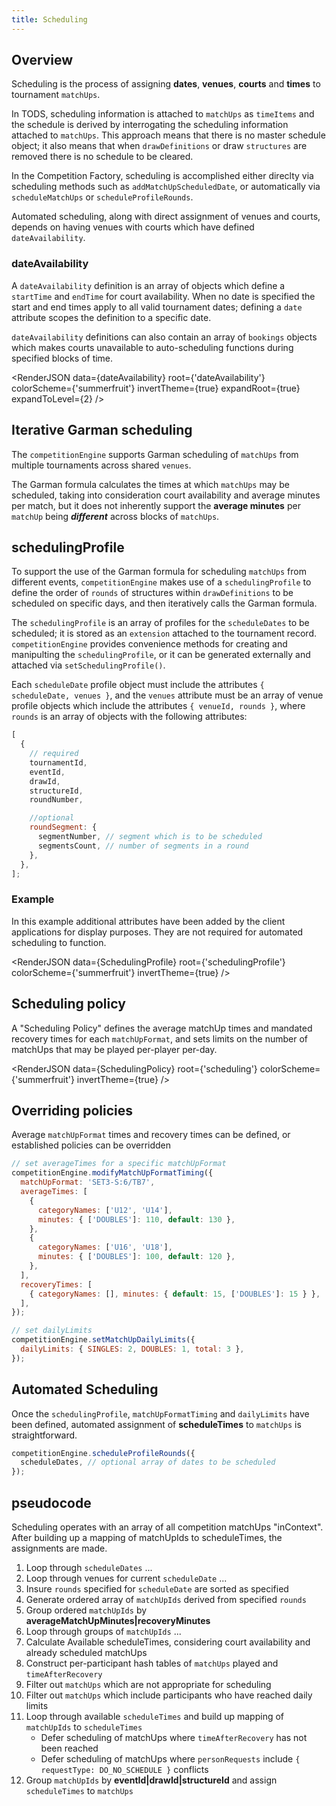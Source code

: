 ```yaml
---
title: Scheduling
---
```



## Overview

Scheduling is the process of assigning **dates**, **venues**, **courts** and **times** to tournament `matchUps`.

In TODS, scheduling information is attached to `matchUps` as `timeItems` and the schedule is derived by interrogating the scheduling information attached to `matchUps`.
This approach means that there is no master schedule object; it also means that when `drawDefinitions` or draw `structures` are removed there is no schedule to be cleared.

In the Competition Factory, scheduling is accomplished either direclty via scheduling methods such as `addMatchUpScheduledDate`, or automatically via `scheduleMatchUps` or `scheduleProfileRounds`.

Automated scheduling, along with direct assignment of venues and courts, depends on having venues with courts which have defined `dateAvailability`.

### dateAvailability

A `dateAvailability` definition is an array of objects which define a `startTime` and `endTime` for court availability.
When no date is specified the start and end times apply to all valid tournament dates; defining a `date` attribute scopes the
definition to a specific date.

`dateAvailability` definitions can also contain an array of `bookings` objects which makes courts unavailable to auto-scheduling
functions during specified blocks of time.

<RenderJSON
  data={dateAvailability}
  root={'dateAvailability'}
  colorScheme={'summerfruit'}
  invertTheme={true}
  expandRoot={true}
  expandToLevel={2}
/>

## Iterative Garman scheduling

The `competitionEngine` supports Garman scheduling of `matchUps` from multiple tournaments across shared `venues`.

The Garman formula calculates the times at which `matchUps` may be scheduled, taking into consideration court availability
and average minutes per match, but it does not inherently support the **average minutes** per `matchUp` being **_different_**
across blocks of `matchUps`.

## schedulingProfile

To support the use of the Garman formula for scheduling `matchUps` from different events,
`competitionEngine` makes use of a `schedulingProfile` to define the order of `rounds` of structures within `drawDefinitions`
to be scheduled on specific days, and then iteratively calls the Garman formula.

The `schedulingProfile` is an array of profiles for the `scheduleDates` to be scheduled; it is stored as an `extension` attached to the tournament record.
`competitionEngine` provides convenience methods for creating and manipulting the `schedulingProfile`, or it can be generated externally and attached
via `setSchedulingProfile()`.

Each `scheduleDate` profile object must include the attributes `{ scheduleDate, venues }`, and the `venues` attribute must be an array of venue profile objects
which include the attributes `{ venueId, rounds }`, where `rounds` is an array of objects with the following attributes:

```js
[
  {
    // required
    tournamentId,
    eventId,
    drawId,
    structureId,
    roundNumber,

    //optional
    roundSegment: {
      segmentNumber, // segment which is to be scheduled
      segmentsCount, // number of segments in a round
    },
  },
];
```

### Example

In this example additional attributes have been added by the client applications for display purposes.
They are not required for automated scheduling to function.

<RenderJSON
  data={SchedulingProfile}
  root={'schedulingProfile'}
  colorScheme={'summerfruit'}
  invertTheme={true}
/>

## Scheduling policy

A "Scheduling Policy" defines the average matchUp times and mandated recovery times for each `matchUpFormat`,
and sets limits on the number of matchUps that may be played per-player per-day.

<RenderJSON
  data={SchedulingPolicy}
  root={'scheduling'}
  colorScheme={'summerfruit'}
  invertTheme={true}
/>

## Overriding policies

Average `matchUpFormat` times and recovery times can be defined, or established policies can be overridden

```js
// set averageTimes for a specific matchUpFormat
competitionEngine.modifyMatchUpFormatTiming({
  matchUpFormat: 'SET3-S:6/TB7',
  averageTimes: [
    {
      categoryNames: ['U12', 'U14'],
      minutes: { ['DOUBLES']: 110, default: 130 },
    },
    {
      categoryNames: ['U16', 'U18'],
      minutes: { ['DOUBLES']: 100, default: 120 },
    },
  ],
  recoveryTimes: [
    { categoryNames: [], minutes: { default: 15, ['DOUBLES']: 15 } },
  ],
});

// set dailyLimits
competitionEngine.setMatchUpDailyLimits({
  dailyLimits: { SINGLES: 2, DOUBLES: 1, total: 3 },
});
```

## Automated Scheduling

Once the `schedulingProfile`, `matchUpFormatTiming` and `dailyLimits` have been defined, automated assignment of **scheduleTimes** to `matchUps` is straightforward.

```js
competitionEngine.scheduleProfileRounds({
  scheduleDates, // optional array of dates to be scheduled
});
```

## pseudocode

Scheduling operates with an array of all competition matchUps "inContext".
After building up a mapping of matchUpIds to scheduleTimes, the assignments are made.

1. Loop through `scheduleDates` ...
2. Loop through venues for current `scheduleDate` ...
3. Insure `rounds` specified for `scheduleDate` are sorted as specified
4. Generate ordered array of `matchUpIds` derived from specified `rounds`
5. Group ordered `matchUpIds` by **averageMatchUpMinutes|recoveryMinutes**
6. Loop through groups of `matchUpIds` ...
7. Calculate Available scheduleTimes, considering court availability and already scheduled matchUps
8. Construct per-participant hash tables of `matchUps` played and `timeAfterRecovery`
9. Filter out `matchUps` which are not appropriate for scheduling
10. Filter out `matchUps` which include participants who have reached daily limits
11. Loop through available `scheduleTimes` and build up mapping of `matchUpIds` to `scheduleTimes`
    - Defer scheduling of matchUps where `timeAfterRecovery` has not been reached
    - Defer scheduling of matchUps where `personRequests` include `{ requestType: DO_NO_SCHEDULE }` conflicts
12. Group `matchUpIds` by **eventId|drawId|structureId** and assign `scheduleTimes` to `matchUps`
